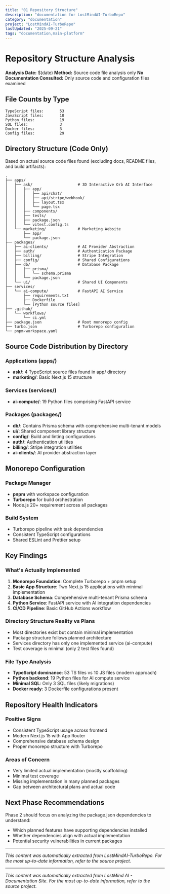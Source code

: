 ```yaml
---
title: "01 Repository Structure"
description: "documentation for LostMindAI-TurboRepo"
category: "documentation"
project: "LostMindAI-TurboRepo"
lastUpdated: "2025-09-21"
tags: "documentation,main-platform"
---
```


# Repository Structure Analysis

**Analysis Date:** $(date)
**Method:** Source code file analysis only
**No Documentation Consulted:** Only source code and configuration files examined

## File Counts by Type

```
TypeScript files:       53
JavaScript files:       10
Python files:           19
SQL files:              3
Docker files:           3
Config files:           29
```

## Directory Structure (Code Only)

Based on actual source code files found (excluding docs, README files, and build artifacts):

```
.
├── apps/
│   ├── ask/                    # 3D Interactive Orb AI Interface
│   │   ├── app/
│   │   │   ├── api/chat/
│   │   │   ├── api/stripe/webhook/
│   │   │   ├── layout.tsx
│   │   │   └── page.tsx
│   │   ├── components/
│   │   ├── tests/
│   │   ├── package.json
│   │   └── vitest.config.ts
│   └── marketing/              # Marketing Website
│       ├── app/
│       └── package.json
├── packages/
│   ├── ai-clients/             # AI Provider Abstraction
│   ├── auth/                   # Authentication Package
│   ├── billing/                # Stripe Integration
│   ├── config/                 # Shared Configurations
│   ├── db/                     # Database Package
│   │   ├── prisma/
│   │   │   └── schema.prisma
│   │   └── package.json
│   └── ui/                     # Shared UI Components
├── services/
│   └── ai-compute/             # FastAPI AI Service
│       ├── requirements.txt
│       ├── Dockerfile
│       └── [Python source files]
├── .github/
│   └── workflows/
│       └── ci.yml
├── package.json                # Root monorepo config
├── turbo.json                  # Turborepo configuration
└── pnpm-workspace.yaml
```

## Source Code Distribution by Directory

### Applications (apps/)

- **ask/**: 4 TypeScript source files found in app/ directory
- **marketing/**: Basic Next.js 15 structure

### Services (services/)

- **ai-compute/**: 19 Python files comprising FastAPI service

### Packages (packages/)

- **db/**: Contains Prisma schema with comprehensive multi-tenant models
- **ui/**: Shared component library structure
- **config/**: Build and linting configurations
- **auth/**: Authentication utilities
- **billing/**: Stripe integration utilities
- **ai-clients/**: AI provider abstraction layer

## Monorepo Configuration

### Package Manager

- **pnpm** with workspace configuration
- **Turborepo** for build orchestration
- Node.js 20+ requirement across all packages

### Build System

- Turborepo pipeline with task dependencies
- Consistent TypeScript configurations
- Shared ESLint and Prettier setup

## Key Findings

### What's Actually Implemented

1. **Monorepo Foundation**: Complete Turborepo + pnpm setup
2. **Basic App Structure**: Two Next.js 15 applications with minimal implementation
3. **Database Schema**: Comprehensive multi-tenant Prisma schema
4. **Python Service**: FastAPI service with AI integration dependencies
5. **CI/CD Pipeline**: Basic GitHub Actions workflow

### Directory Structure Reality vs Plans

- Most directories exist but contain minimal implementation
- Package structure follows planned architecture
- Services directory has only one implemented service (ai-compute)
- Test coverage is minimal (only 2 test files found)

### File Type Analysis

- **TypeScript dominance**: 53 TS files vs 10 JS files (modern approach)
- **Python backend**: 19 Python files for AI compute service
- **Minimal SQL**: Only 3 SQL files (likely migrations)
- **Docker ready**: 3 Dockerfile configurations present

## Repository Health Indicators

### Positive Signs

- Consistent TypeScript usage across frontend
- Modern Next.js 15 with App Router
- Comprehensive database schema design
- Proper monorepo structure with Turborepo

### Areas of Concern

- Very limited actual implementation (mostly scaffolding)
- Minimal test coverage
- Missing implementation in many planned packages
- Gap between architectural plans and actual code

## Next Phase Recommendations

Phase 2 should focus on analyzing the package.json dependencies to understand:

- Which planned features have supporting dependencies installed
- Whether dependencies align with actual implementation
- Potential security vulnerabilities in current packages


---
*This content was automatically extracted from LostMindAI-TurboRepo. For the most up-to-date information, refer to the source project.*


---
*This content was automatically extracted from LostMind AI - Documentation Site. For the most up-to-date information, refer to the source project.*
